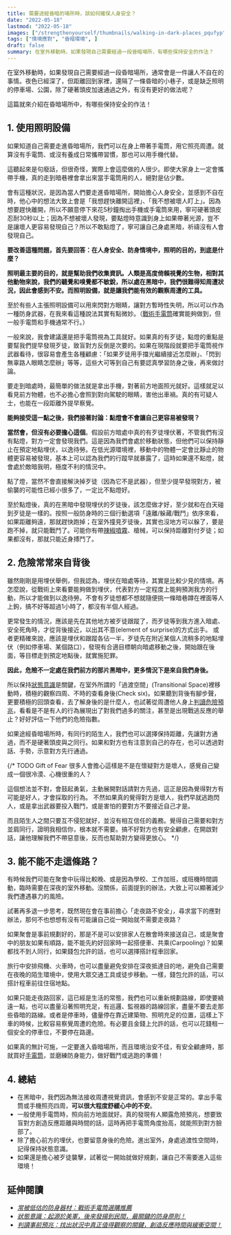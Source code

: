 ```yaml
---
title: 需要途經昏暗的場所時，該如何確保人身安全？
date: "2022-05-18"
lastmod: "2022-05-18"
images: ["/strengthenyourself/thumbnails/walking-in-dark-places_pqufyp"]
tags: ["情境應對", "昏暗環境", ]
draft: false
summary: 在室外移動時，如果發現自己需要經過一段昏暗場所，有哪些保持安全的作法？
---
```


在室外移動時，如果發現自己需要經過一段昏暗場所，通常會是一件讓人不自在的事情。夜色已經深了，但距離回到家裡，還隔了一條昏暗的小巷子，或是缺乏照明的停車場、公園，除了硬著頭皮加速通過之外，有沒有更好的做法呢？

這篇就來介紹在昏暗場所中，有哪些保持安全的作法！

<InArticleImage
  src="/strengthenyourself/thumbnails/walking-in-dark-places_pqufyp"
  alt="文章封面圖片"
/>

<TOCInline toc={props.toc} exclude="黑色" toHeading={2} />


## 1. 使用照明設備

如果知道自己需要走進昏暗場所，我們可以在身上帶著手電筒，用它照亮周遭。就算沒有手電筒、或沒有養成日常攜帶習慣，那也可以用手機代替。

這聽起來是句廢話，但很奇怪，實際上會這麼做的人很少。即使大家身上一定會攜帶手機，真的走到暗巷裡會拿出來當手電筒用的人，絕對是佔少數。

會有這種狀況，是因為當人們要走進昏暗場所，開始擔心人身安全，並感到不自在時，他心中的想法大致上會是「我想趕快離開這裡」、「我不想被壞人盯上」。因為想要趕快離開，所以不願意停下來花5秒鐘掏出手機或手電筒來用，寧可硬著頭皮忍耐30秒以上；因為不想被壞人發現，要點燈時意識到身上如果帶著光源，豈不是讓壞人更容易發現自己？所以不敢點燈了，寧可讓自己身處黑暗，祈禱沒有人會發現自己。

**要改善這種問題，首先要回答：在人身安全、防身情境中，照明的目的，到底是什麼？**

**照明最主要的目的，就是幫助我們收集資訊。人類是高度倚賴視覺的生物，相對其他動物來說，我們的聽覺和嗅覺都不敏銳，所以處在黑暗中，我們很難得知周遭狀況，因此會感到不安。而照明設備，就是讓我們能有效的觀察周遭的工具。**

至於有些人主張照明設備可以用來閃對方眼睛，讓對方暫時性失明，所以可以作為一種防身武器，在我來看這種說法其實有點微妙。（[戰術手電筒](/blogs/tactical-flashlight)確實能夠做到，但一般手電筒和手機通常不行。）

一般來說，我會建議還是把手電筒視為工具就好。如果真的有歹徒，點燈的重點是要幫我們提早發現歹徒，致盲對方反倒是次要的。如果在現階段就要把手電筒視作武器看待，很容易會產生各種顧慮：「如果歹徒用手擋光繼續接近怎麼辦」、「閃到無辜路人眼睛怎麼辦」等等，這些大可等到自己有要認真學習防身之後，再來做討論。

要走到暗處時，最簡單的做法就是拿出手機，對著前方地面照光就好。這樣就足以看見前方物體，也不必擔心會照到對向駕駛的眼睛，害他出車禍。真的有可疑人士，也能在一段距離外提早察覺。

**能夠接受這一點之後，我們接著討論：點燈會不會讓自己更容易被發現？**

**當然會，但沒有必要擔心這個**。假設前方暗處中真的有歹徒埋伏著，不管我們有沒有點燈，對方一定會發現我們。這是因為我們會處於移動狀態，但他們可以保持靜止在預定地點埋伏，以逸待勞。在低光源環境裡，移動中的物體一定會比靜止的物體更容易被發現，基本上可以認為我們的行蹤早就暴露了，這時如果還不點燈，就會處於敵暗我明，極度不利的情況中。

點了燈，當然不會直接解決掉歹徒（因為它不是武器），但至少提早發現對方，被偷襲的可能性已經小很多了，一定比不點燈好。

至於點燈後，真的在黑暗中發現埋伏的歹徒後，該怎麼做才好，至少就和在白天碰到歹徒是一樣的。按照一般防身時的三個行動選項「遠離/躲藏/戰鬥」依序來看，如果距離夠遠，那就趕快跑掉；在室外撞見歹徒後，其實也沒地方可以躲了，要是跑不掉，就只能戰鬥了。可能你有帶[辣椒噴霧](/blogs/pepper-spray)、槍械，可以保持距離對付歹徒；如果都沒有，那就只能近身搏鬥了。

## 2. 危險常常來自背後

雖然剛剛是用埋伏舉例，但我認為，埋伏在暗處等待，其實是比較少見的情境。再怎麼說，從戰術上來看要能夠做到埋伏，代表對方一定程度上能夠預測我方的行動，所以才能做到以逸待勞。不會有歹徒想都不想就隨便挑一條暗巷蹲在裡面等人上鉤，搞不好等超過1小時了，都沒有半個人經過。

更常發生的情況，應該是先在其他地方被歹徒跟蹤了，而歹徒等到我方進入暗處、安全死角時，才從背後接近，以出其不意(element of surprise)的方式出手。
或者更精確來說，應該是埋伏和跟蹤各佔一半，歹徒先在附近某個人流稍多的地點埋伏（例如停車場、某個路口），發現有合適目標朝向暗處移動之後，開始跟在後面，等目標走到預定地點後，就實施犯罪。

**因此，危險不一定處在我們前方的那片黑暗中，更多情況下是來自我們身後。**

所以保持[狀態意識](/blogs/situational-awareness)是關鍵，在室外所謂的「過渡空間」(Transitional Space)裡移動時，積極的觀察四周、不時的查看身後(Check six)。如果聽到背後有腳步聲，更要積極的回頭查看，去了解身後的是什麼人，也試著從周遭他人身上[判讀危險預兆](/blogs/observe-pre-event-indicators)，看看是不是有人的行為展現出了對我們過多的關注，甚至是出現戰逃反應的舉止？好好評估一下他們的危險指數。

如果途經昏暗場所時，有同行的陌生人，我們也可以選擇保持距離，先讓對方通過，而不是硬著頭皮與之同行。如果和對方也有注意到自己的存在，也可以透過對話、手勢，示意對方先行通過。

{/* TODO Gift of Fear
很多人會擔心這樣是不是在懷疑對方是壞人，感覺自己變成一個很冷漠、心機很重的人？

這個想法並不對，會鼓起勇氣，主動展開對話請對方先過，這正是因為覺得對方有可能是好人，才會採取的行為。
不然如果真的覺得對方是壞人，我們早就逃跑閃人，或是拿出武器要投入戰鬥，或是害怕的要對方不要接近自己才是。

而且陌生人之間只要互不侵犯就好，並沒有相互信任的義務。覺得自己需要和對方並肩同行，證明我相信你，根本就不需要。搞不好對方也有安全顧慮，在開啟對話，讓他理解我們不帶惡意後，反而也幫助對方變得更放心。
*/}

## 3. 能不能不走這條路？

有時候我們可能在聚會中玩得比較晚、或是因為學校、工作加班，或班機時間調動，臨時需要在深夜的室外移動。沒關係，前面提到的辦法，大致上可以顯著減少我們遭遇暴力的風險。

試著再多退一步思考，既然現在會在事前擔心「走夜路不安全」，尋求當下的應對辦法，那何不也想想有沒有可能讓自己從一開始就不需要走夜路？

如果聚會是事前規劃好的，那是不是可以安排家人在散會時來接送自己，或是聚會中的朋友如果有順路，能不能先約好回家時一起搭便車、共乘(Carpooling)？如果都找不到人同行，如果錢包允許的話，也可以選擇搭計程車回家。

旅行中安排飛機、火車時，也可以盡量避免安排在深夜抵達目的地，避免自己需要在夜晚的陌生環境中，使用大眾交通工具或徒步移動。一樣，錢包允許的話，可以搭計程車前往住宿地點。

如果只能走夜路回家，這已經是生活的常態，我們也可以重新規劃路線，即使要繞遠一點，也可以盡量沿著照明充足，有巡邏、監視器的路線回家，盡量不要去走那些昏暗的路線。或者是停車時，儘量停在靠近建築物、照明充足的位置，這樣上下車的時候，比較容易察覺周遭的危險。有必要且金錢上允許的話，也可以花錢租一個安全的停車位，不要停在路邊。

如果真的無計可施，一定要進入昏暗場所，而且環境治安不佳，有安全顧慮時，那就買好[手電筒](/blogs/tactical-flashlight)，並磨練防身能力，做好戰鬥或逃跑的準備！

## 4. 總結

- 在黑暗中，我們因為無法接收周遭視覺資訊，會感到不安是正常的。拿出手電筒或手機照亮四周，**可以很大程度舒緩心中的不安**。
- 一般使用手電筒時，照向前方地面就好。真的發現有人顯露危險預兆，想要致盲對方創造反應距離與時間的話，這時再把手電筒角度抬高，就能照到對方臉部了。
- 除了擔心前方的埋伏，也要留意身後的危險。進出室外，身處過渡性空間時，記得保持狀態意識。
- 如果還是擔心被歹徒襲擊，試著從一開始就做好規劃，讓自己不需要進入這些環境！

## 延伸閱讀

- *[常被低估的防身器材：戰術手電筒選購推薦](/blogs/tactical-flashlight)*
- *[狀態意識：起源於美軍，後來發揚到民間，最關鍵的防身原則！](/blogs/situational-awareness)*
- *[判讀事前預兆：找出狀況中真正值得觀察的關鍵，創造反應時間與緩衝空間！](/blogs/observe-pre-event-indicators)*

